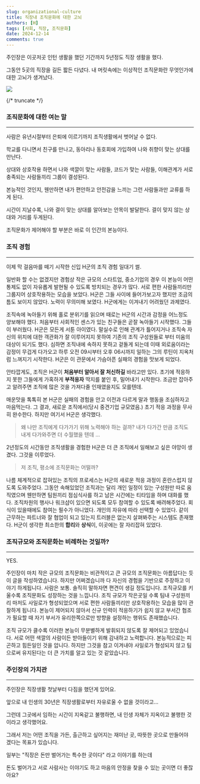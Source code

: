 ```yaml
---
slug: organizational-culture
title: 직장내 조직문화에 대한 고뇌
authors: [H]
tags: [사회, 직장, 조직문화]
date: 2024-12-14
comments: true
---
```


주인장은 이곳저곳 인턴 생활을 했던 기간까지 5년정도 직장 생활을 했다.

그동안 5곳의 직장을 길든 짧든 다녔다. 내 머릿속에는 이상적인 조직문화란 무엇인가에 대한 고뇌가 생겨났다.

<img src="contents/hana-org.webp" />

{/* truncate */}

### 조직문화에 대한 여는 말
---

사람은 유년시절부터 은퇴에 이르기까지 조직생활에서 벗어날 수 없다.

학교를 다니면서 친구를 만나고, 동아리나 동호회에 가입하여 나와 취향이 맞는 상대를 만난다.

상대와 상호작용 하면서 나와 색깔이 맞는 사람들, 코드가 맞는 사람들, 이해관계가 서로 충족되는 사람들끼리 그룹이 결성된다.

본능적인 것인지, 웬만하면 내가 편안하고 안전감을 느끼는 그런 사람들과만 교류를 하게 된다.

시간이 지날수록, 나와 결이 맞는 상대를 알아보는 안목이 발달한다. 결이 맞지 않는 상대와 거리를 두게된다.

조직문화가 제어해야 할 부분은 바로 이 인간의 본능이다.

### 조직 경험
---
이제 막 걸음마를 떼기 시작한 신입 H군의 조직 경험 일대기 썰.

일반화 할 수는 없겠지만 경험상 작은 규모의 스타트업, 중소기업의 경우 이 본능이 어떤 통제도 없이 자유롭게 발현될 수 있도록 방치되는 경우가 많다. 서로 편한 사람들끼리만 그룹지어 상호작용하는 모습을 보았다. H군은 그들 사이에 들어가보고자 했지만 조금의 틈도 보이지 않았다. 노력이 무의미해 보였다. H군에게는 이겨내기 어려웠던 과제였다.

조직속에 녹아들기 위해 홀로 분위기를 읽으며 때로는 H군의 시간과 감정을 어느정도 양보해야 했다. 처음부터 사회적인 센스가 있는 친구들은 곧잘 녹아들기 시작했다. 그들이 부러웠다. H군은 모든게 서툰 아이였다. 말실수로 인해 관계가 틀어지거나 조직속 자신의 위치에 대한 객관화가 잘 이루어지지 못하여 기존의 조직 구성원들로 부터 미움의 대상이 되기도 했다. 심하면 조직내에 속하지 못하고 겉돌게 되는데 이때 외로움이라는 감정이 무겁게 다가오고 하루 오전 09시부터 오후 06시까지 일하는 그의 루틴이 지옥처럼 느껴지기 시작한다. H군은 이 관문에서 가슴아픈 실패의 경험을 맛보게 되었다.

안타깝게도, 조직은 H군이 **처음부터 알아서 잘 처신하길** 바라고만 있다. 초기에 적응하지 못한 그들에게 가혹하게 **부적응자** 딱지를 붙인 후, 밀어내기 시작한다. 조금만 잡아주고 알려주면 조직에 많은 것을 가져다줄 인재였을지도 모를텐데.

매운맛을 톡톡히 본 H군은 실패의 경험을 안고 이전과 다르게 말과 행동을 조심하자고 마음먹는다. 그 결과, 새로운 조직에서(당시 중견기업 규모였음.) 초기 적응 과정을 무사히 완수한다. 하지만 여기서 H군은 생각했다. 

> 왜 나만 조직에게 다가가기 위해 노력해야 하는 걸까? 내가 다가간 만큼 조직도 내게 다가와주면 더 수월했을 텐데 ...

2년정도의 시간동안 조직생활을 경험한 H군은 더 큰 조직에서 일해보고 싶은 야망이 생겼다. 그것을 이루었다.

> 저 조직, 평소에 조직문화는 어떨까?

나름 체계적으로 잡혀있는 조직의 프로세스는 H군의 새로운 적응 과정이 혼란스럽지 않도록 도와주었다. 그동안 속해있었던 조직과는 달리 개인 일정이 있는 구성원만 따로 움직였으며 웬만하면 팀원끼리 점심식사를 하고 남은 시간에는 티타임을 하며 대화를 했다. 조직차원의 행사나 워크샵이 있으면 되도록 모두 참여할 수 있도록 배려해주었다. 회식이 있을때에도 참여는 필수가 아니었다. 개인의 자유에 따라 선택할 수 있었다. 같이 근무하는 파트너와 잘 협업이 되고 있는지 트러블은 없는지 살펴봐주는 시스템도 존재했다. H군이 생각한 최소한의 **합리**와 **상식**이, 이곳에는 잘 자리잡혀 있었다.

### 조직규모와 조직문화는 비례하는 것일까?
---

YES.

주인장이 마치 작은 규모의 조직문화는 비관적이고 큰 규모의 조직문화는 아름답다는 듯이 글을 작성하였습니다. 하지만 어쩌겠습니까 다 자신의 경험을 기반으로 주장하고 이야기 하게됩니다. 사람은 보통. 솔직히 말하자면 편견이 생길 정도입니다. 조직규모를 키울수록 조직문화도 성장하는 것을 느낍니다. 조직 규모가 작은곳일 수록 팀내 구성원끼리 마저도 사일로가 형성되었으며 서로 편한 사람들끼리만 상호작용하는 모습을 많이 관찰하게 됩니다. 본능이 제어되지 않아서 신규 인력이 적응하기가 쉽지 않고 부서간 협조가 필요할 때 자기 부서가 유리한쪽으로만 방향을 설정하는 행위도 존재했습니다.

조직 규모가 클수록 이러한 본능이 무분별하게 발휘되지 않도록 잘 제어되고 있었습니다. 서로 어떤 색깔의 사람이든 받아들이기 위해 감내하고 노력합니다. 본능적으로는 피곤하고 힘든일인 것을 압니다. 하지만 그것을 참고 이겨내야 사일로가 형성되지 않고 팀으로써 유지된다는 더 큰 가치를 알고 있는 것 같았습니다.

### 주인장의 가치관
---
주인장은 직장생활 첫날부터 다짐을 했던게 있어요.

앞으로 내 인생의 30년은 직장생활로부터 자유로울 수 없을 것이라고...

그런데 그곳에서 임하는 시간이 지옥같고 불행하면, 내 인생 자체가 지옥이고 불행한 것이라고 생각했어요.

그래서 저는 어떤 조직을 가든, 출근하고 싶어지는 재미난 곳, 따뜻한 곳으로 만들어야 겠다는 목표가 있습니다.

일부는 "직장은 돈만 벌어가는 특수한 곳이다" 라고 이야기를 하는데

돈도 벌어가고 서로 사람사는 이야기도 하고 마음의 안정을 찾을 수 있는 곳이면 더 좋잖아요?



